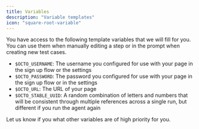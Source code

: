 ```yaml
---
title: Variables
description: "Variable templates"
icon: "square-root-variable"
---
```


You have access to the following template variables that we will fill for you.
You can use them when manually editing a step or in the prompt when creating new test cases.

- `$OCTO_USERNAME`: The username you configured for use with your page in the sign up flow or the settings
- `$OCTO_PASSWORD`: The password you configured for use with your page in the sign up flow or in the settings
- `$OCTO_URL`: The URL of your page
- `$OCTO_STABLE_UUID`: A random combination of letters and numbers that will be consistent through multiple references across a single run, but different if you run the agent again

Let us know if you what other variables are of high priority for you.
